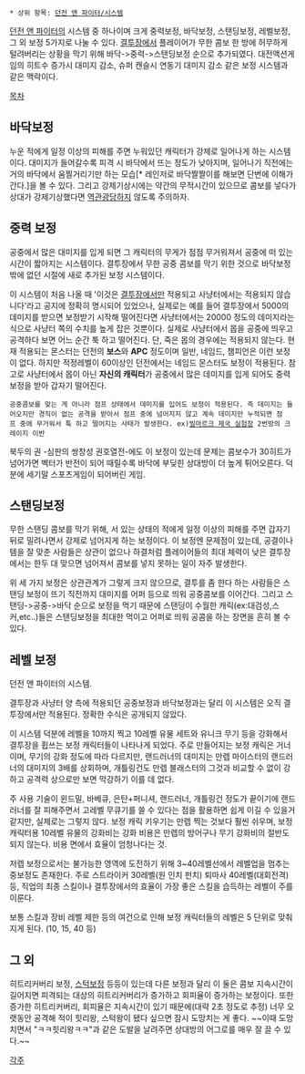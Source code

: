  * 상위 항목: [[던전 앤 파이터/시스템]]

[[던전 앤 파이터]]의 시스템 중 하나이며 크게 중력보정, 바닥보정, 스탠딩보정, 레벨보정, 그 외 보정 5가지로 나눌 수 있다. [[결투장]]에서 플레이어가 무한 콤보 한 방에 허무하게 털려버리는 상황을 막기 위해 바닥->중력->스탠딩보정 순으로 추가되였다. 대전액션게임의 히트수 증가시 대미지 감소, 슈퍼 캔슬시 연동기 대미지 감소 같은 보정 시스템과 같은 맥락이다.

[[목차]]
== 바닥보정 ==
누운 적에게 일정 이상의 피해를 주면 누워있던 캐릭터가 강제로 일어나게 하는 시스템이다. 대미지가 들어갈수록 피격 시 바닥에서 뜨는 정도가 낮아지며, 일어나기 직전에는 거의 바닥에서 움찔거리기만 하는 모습[* 레인저로 바닥짤짤이를 해보면 단번에 이해가 간다.]을 볼 수 있다.
그리고 강제기상시에는 약간의 무적시간이 있으므로 콤보를 넣다가 상대가 강제기상했다면 [[역관광]]당하지 않도록 주의하자.

== 중력 보정 ==
공중에서 많은 대미지를 입게 되면 그 캐릭터의 무게가 점점 무거워져서 공중에 떠 있는 시간이 짧아지는 시스템이다.
결투장에서 무한 공중 콤보를 막기 위한 것으로 바닥보정밖에 없던 시절에 새로 추가된 보정 시스템이다.

이 시스템이 처음 나올 때 '이것은 [[결투장]]에서만 적용되고 사냥터에서는 적용되지 않습니다'라고 공지에 정확히 명시되어 있었으나, 실제로는 예를 들어 결투장에서 5000의 데미지를 받으면 보정받기 시작해 떨어진다면 사냥터에서는 20000 정도의 데미지라는 식으로 사냥터 쪽의 수치를 높게 잡은 것뿐이다. 실제로 사냥터에서 몹을 공중에 띄우고 공격하다 보면 어느 순간 툭 하고 떨어진다. 단, 죽은 몹의 경우에는 적용되지 않는다. 현재 적용되는 몬스터는 던전의 '''보스'''와 '''APC''' 정도이며 일반, 네임드, 챔피언은 이런 보정이 없다. 하지만 적정레벨이 60이상인 던전에서는 네임드 몬스터도 보정이 적용된다. 참고로 사냥터에서 몹이 아닌 '''자신의 캐릭터'''가 공중에서 많은 데미지를 입게 되어도 중력 보정을 받아 갑자기 떨어진다.
 공중콤보를 맞는 게 아니라 점프 상태에서 데미지를 입어도 보정이 적용된다. 즉 데미지는 들어오지만 경직이 없는 공격을 받아서 점프 중에 넘어지지 않고 계속 데미지만 누적되면 점프 중에 무거워서 툭 하고 떨어지는 사태가 발생한다. ex)[[빌마르크 제국 실험장]] 2번방의 크레이지 이반

북두의 권 -심판의 쌍창성 권호열전-에도 이 보정이 있는데 문제는 콤보수가 30히트가 넘어가면 벡터가 반전이 되어 때릴수록 바닥에 부딪힌 상대방이 더 높게 튀어오른다. 덕분에 세기말 스포츠게임이 되어버린 게임.

== 스탠딩보정 ==
무한 스탠딩 콤보를 막기 위해, 서 있는 상태의 적에게 일정 이상의 피해를 주면 갑자기 뒤로 밀려나면서 강제로 넘어지게 하는 보정이다. 이 보정엔 문제점이 있는데, 공결이나 템을 잘 맞춘 사람들은 상관이 없으나 하결처럼 플레이어들의 최대 체력이 낮은 결투장에서는 한두 대 맞으면 넘어져서 콤보를 넣지 못하는 일이 자주 발생한다.

위 세 가지 보정은 상관관계가 그렇게 크지 않으므로, 결투를 좀 한다 하는 사람들은 스탠딩 보정이 뜨기 직전까지 대미지를 어퍼 등으로 띄워 공중콤보를 이어간다. 그리고 스탠딩->공중->바닥 순으로 보정을 먹기 때문에 스탠딩이 수월한 캐릭(ex:대검성,스커,etc..)들은 스탠딩보정을 최대한 먹이고 어퍼로 띄워 공콤을 하는 장면을 흔히 볼 수 있다.

== 레벨 보정 ==
던전 앤 파이터의 시스템.

결투장과 사냥터 양 측에 적용되던 공중보정과 바닥보정과는 달리 이 시스템은 오직 결투장에서만 적용된다. 정확한 수식은 공개되지 않았다.

이 시스템 덕분에 레벨을 10까지 찍고 10레벨 유물 세트와 유니크 무기 등을 강화해서 결투장을 휩쓰는 보정 캐릭터들이 나타나게 되었다. 주로 만들어지는 보정 캐릭은 거너이며, 무기의 강화 정도에 따라 다르지만, 랜드러너의 대미지는 만렙 마이스터의 랜드러너의 대미지의 3배를 상회하며, 개틀링건도 만렙 블래스터의 그것과 비교할 수 없이 강하고 공격력 상으로만 보면 막강하기 이를 데 없다.

주 사용 기술이 윈드밀, 바베큐, 은탄+퍼니셔, 랜드러너, 개틀링건 정도가 끝이기에 랜드러너를 잘 피해주면서 고레벨 무큐기를 쓸 수 있다는 점을 활용하면 쉽게 이길 수 있을거 같지만, 실제로는 그렇지 않다. 보정 캐릭 키우기는 만렙 찍는 것보다 훨씬 쉬우며, 보정 캐릭터용 10레벨 유물의 강화비는 강화 비용은 만렙의 방어구나 무기 강화비의 절반도 되지 않는다. 비용 면에서 효율이 엄청나다는 것.

저렙 보정으로서는 불가능한 영역에 도전하기 위해 3~40레벨선에서 레벨업을 멈추는 중보정도 존재한다. 주로 스트라이커 30레벨(원 인치 펀치) 퇴마사 40레벨(대회전격) 등, 직업의 최종 스킬이나 결투장에서의 효율이 가장 좋은 스킬을 습득하는 레벨이 주를 이룬다.

보통 스킬과 장비 레벨 제한 등의 여건으로 인해 보정 캐릭터들의 레벨은 5 단위로 맞춰지게 된다. (10, 15, 40 등)

== 그 외 ==
히트리커버리 보정, [[스턱]]보정 등등이 있는데 다른 보정과 달리 이 둘은 콤보 지속시간이 길어지면 피격되는 대상의 히트리커버리가 증가하고 회피율이 증가하는 보정이다. 또한 증가한 히트리커버리, 회피율은 지속시간이 있기 때문에(대략 2초 정도로 추정) 너무 오랫동안 공격해 적이 힛리왕, 스턱왕이 됐다 싶으면 잠시 도망치는 게 좋다. ~~이때 도망치면서 "ㅋㅋ힛리왕ㅋㅋ"과 같은 도발을 날려주면 상대방의 어그로를 매우 잘 끌 수 있다.~~

[[각주]]
